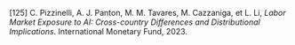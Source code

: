 \[125\]	C. Pizzinelli, A. J. Panton, M. M. Tavares, M. Cazzaniga, et L. Li, *Labor Market Exposure to AI: Cross-country Differences and Distributional Implications*. International Monetary Fund, 2023\.